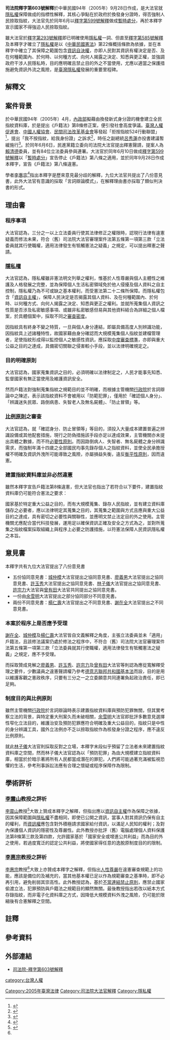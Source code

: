 {{中華民國釋憲案資訊框
| 案號 = 603
| 爭點 = 戶籍法第8條第2、3項捺指紋始核發身分證規定違憲?
| 聲請日期 = 2005-06-06
| 公佈日期 = 2005-09-28
| 聲請人 = [[賴清德|賴清德]]等八十五位立法委員
| 代理人 = 
| 主席 = [[翁岳生|翁岳生]]
| 大法官 = 城仲模、林永謀、王和雄、謝在全、賴英照、余雪明、曾有田、廖義男、楊仁壽、徐璧湖、彭鳳至、林子儀、許宗力、許玉秀　
| 法條1 = [[中華民國憲法|中華民國憲法]]第22條
| 法條2 = 戶籍法第8條{{NoteTag|舊戶籍法第8條：人民年滿十四歳者，應請領國民身分證；未滿十四歳者，得申請發給（I）。依前項請領國民身分證，應捺指紋並錄存。但未滿十四歲請領者，不予捺指紋，俟年滿十四歲時，應補捺指紋並錄存（II）。請領國民身分證，不依前項規定捺指紋者，不予發給（III）。}}
| 法條3 = 
| 法條4 = 
| 法條5 =
}}
{{Wikisource|司法院釋字第603號解釋}}

'''司法院釋字第603號解釋'''於中華民國94年（2005年）9月28日作成，是大法官就[[隱私權|隱私權]]保障做成的指標性解釋，其核心爭點在於政府於換發身分證時，得否強制人民捺取指紋，大法官先於同年6月以[[s:司法院釋字第599號解釋|釋字第599號解釋]]做成[[暫時處分|暫時處分]]，再於本釋字宣示國家不得強迫人民捺取指紋。

雖大法官於[[s:司法院釋字第293號解釋|釋字第293號解釋]]即已明確使用[[隱私權|隱私權]]一詞、但直至[[s:司法院釋字第585號解釋|釋字第585號解釋]]及本釋字才確立了[[隱私權|隱私權]]是以《[[中華民國憲法|中華民國憲法]]》第22條概括條款為依據，並在本釋字中確立了其保障之範圍包含[[資訊自決權|資訊自決權]]，亦即人民對其資訊有權決定是否、及在何種範圍內、於何時、以何種方式、向何人揭露之決定、知悉與更正權，並強調政府干涉人民隱私時，目的應明確且禁止目的外之不當使用，尤應以適當之保護措施避免資訊外流之風險，是[[隱私權_(臺灣)|臺灣隱私權]]發展的重要里程碑。

== 解釋文 ==
{{Wikisource|釋字第603號#解釋文|釋字第603號解釋解釋文}}{{Blockquote|維護人性尊嚴與尊重人格自由發展，乃自由民主憲政秩序之核心價值。隱私權雖非憲法明文列舉之權利，惟基於人性尊嚴與個人主體性之維護及人格發展之完整，並為保障個人生活私密領域免於他人侵擾及個人資料之自主控制，隱私權乃為不可或缺之基本權利，而受憲法第二十二條所保障（本院釋字第五八五號解釋參照）。其中就個人自主控制個人資料之資訊隱私權而言，乃保障人民決定是否揭露其個人資料、及在何種範圍內、於何時、以何種方式、向何人揭露之決定權，並保障人民對其個人資料之使用有知悉與控制權及資料記載錯誤之更正權。惟憲法對資訊隱私權之保障並非絕對，國家得於符合憲法第二十三條規定意旨之範圍內，以法律明確規定對之予以適當之限制。

指紋乃重要之個人資訊，個人對其指紋資訊之自主控制，受資訊隱私權之保障。而國民身分證發給與否，則直接影響人民基本權利之行使。戶籍法第八條第二項規定：依前項請領國民身分證，應捺指紋並錄存。但未滿十四歲請領者，不予捺指紋，俟年滿十四歲時，應補捺指紋並錄存。第三項規定：請領國民身分證，不依前項規定捺指紋者，不予發給。對於未依規定捺指紋者，拒絕發給國民身分證，形同強制按捺並錄存指紋，以作為核發國民身分證之要件，其目的為何，戶籍法未設明文規定，於憲法保障人民資訊隱私權之意旨已有未合。縱用以達到國民身分證之防偽、防止冒領、冒用、辨識路倒病人、迷途失智者、無名屍體等目的而言，亦屬損益失衡、手段過當，不符比例原則之要求。戶籍法第八條第二項、第三項強制人民按捺指紋並予錄存否則不予發給國民身分證之規定，與憲法第二十二條、第二十三條規定之意旨不符，應自本解釋公布之日起不再適用。至依據戶籍法其他相關規定換發國民身分證之作業，仍得繼續進行，自不待言。

國家基於特定重大公益之目的而有大規模蒐集、錄存人民指紋、並有建立資料庫儲存之必要者，則應以法律明定其蒐集之目的，其蒐集應與重大公益目的之達成，具有密切之必要性與關聯性，並應明文禁止法定目的外之使用。主管機關尤應配合當代科技發展，運用足以確保資訊正確及安全之方式為之，並對所蒐集之指紋檔案採取組織上與程序上必要之防護措施，以符憲法保障人民資訊隱私權之本旨。}}

== 案件背景 ==
於中華民國94年（2005年）4月，[[中華民國內政部|內政部]]擬藉由換發新式身分證的機會建立全民指紋資料庫，於是提出《戶籍法》第8條修正案，便引發社會高度爭議。[[臺灣人權促進會|臺灣人權促進會]]、[[中國人權協會|中國人權協會]]{{NoteTag|於民國99年更名為「中華人權協會」}}、[[民間司法改革基金會|民間司法改革基金會]]等發起「拒按指紋524行動聯盟」<ref>{{cite news |title=百社團組聯盟 號召拒按指紋 謝揆：大家不按 就應修法 |url=https://tw.appledaily.com/headline/20050525/ZGO4C3RGUWLSJWJTCQ23ZYERWI/ |accessdate=2021-01-16 |work=蘋果新聞 |archive-date=2021-01-22 |archive-url=https://web.archive.org/web/20210122020910/https://tw.appledaily.com/headline/20050525/ZGO4C3RGUWLSJWJTCQ23ZYERWI/ |dead-url=no }}</ref>，提出「我不按指紋，給我身份證」之訴求<ref>{{cite web |author1=台灣人權促進會 |title=「我不按指紋，給我身份證」 |url=https://www.tahr.org.tw/news/152 |accessdate=2021-01-16 |archive-date=2021-01-21 |archive-url=https://web.archive.org/web/20210121021024/https://www.tahr.org.tw/news/152 |dead-url=no }}</ref>，時任之副總統[[呂秀蓮|呂秀蓮]]亦投書建議暫緩施行<ref>{{cite news |title=呂秀蓮轟按指紋違憲 「只有人權形象不好國家 才全民按指紋」 |url=https://tw.appledaily.com/headline/20050518/YF3FUN4ZWVWMQIXI4QUJDCAYCM/ |accessdate=2021-01-16 |work=蘋果新聞 |archive-date=2021-01-21 |archive-url=https://web.archive.org/web/20210121231342/https://tw.appledaily.com/headline/20050518/YF3FUN4ZWVWMQIXI4QUJDCAYCM/ |dead-url=no }}</ref>。於同年6月6日，民進黨籍立委向司法院大法官提出釋憲聲請，提案人為[[賴清德|賴清德]]委員，並有84位立法委員參與連署。大法官於同年6月10日做成[[s:司法院釋字第599號解釋|釋字第599號解釋]]以「[[暫時處分|暫時處分]]」宣告停止《戶籍法》第八條之適用，並於同年9月28日作成本釋字，宣告《戶籍法》第八條違憲。

學者[[李惠宗_(法學家)|李惠宗]]<ref name="multiple">{{cite journal |author1=李惠宗 |title=領取國民身分證按捺指紋違憲性之探討——從法學方法論評大法官釋字第六○三號解釋 |journal=月旦法學雜誌 |date=2005-10-15|issue=第 126 期 |page=172-186}}</ref>指出本釋字是歷來意見最分歧的解釋，九位大法官共提出了八份意見書，此外大法官有意識的採取「言詞辯論模式」，在解釋理由書亦採取了類似判決書的形式。

== 理由書 ==
{{Wikisource|釋字第603號#理由書|釋字第603號解釋理由書}}

=== 程序事項 ===
大法官認為，三分之一以上立法委員行使其法律修正之權限時，認現行法律有違憲疑義而修法未果，符合（舊）司法院大法官審理案件法第五條第一項第三款「立法委員就其行使職權，適用法律發生有牴觸憲法之疑義」之規定，可以提出釋憲之聲請。

=== [[隱私權|隱私權]] ===
大法官認為，隱私權雖非憲法明文列舉之權利，惟基於人性尊嚴與個人主體性之維護及人格發展之完整，並為保障個人生活私密領域免於他人侵擾及個人資料之自主控制，隱私權乃為不可或缺之基本權利，而受憲法第二十二條所保障。而隱私權包含「[[資訊自主權|資訊自主權]]」，保障人民決定是否揭露其個人資料、及在何種範圍內、於何時、以何種方式、向何人揭露之決定、知悉與更正之權利。並就所蒐集個人資訊之性質是否涉及私密敏感事項、或雖非私密敏感但易與其他資料結合為詳細之個人檔案，於具體個案中，採取不同之[[審查密度|審查密度]]。

因指紋具有終身不變之特質，一旦與個人身分連結，即屬具備高度人別辨識功能，因指紋具上述諸種特性，故國家藉由身分確認而大規模蒐集個人指紋並建檔管理者，足使指紋形成得以監控個人之敏感性資訊，應採取[[中度審查標準|中度審查標準]]{{Notetag | 但學者[[李惠宗_(法學家)|李惠宗]]教授認為大法官於本釋字是採取[[嚴格審查|嚴格審查]]之標準，詳參<ref name="multiple"></ref>，頁174。}}，亦即與重大公益之目的之達成，具備密切關聯之侵害較小手段，並以法律明確規定之。

=== 目的明確原則 ===
大法官認為，國家蒐集資訊之目的，必須明確以法律制定之，人民才能事先知悉、監督國家有無正當使用及維護資訊安全。

然而戶籍法對強制蒐集指紋之規範目的並不明確，而根據主管機關[[行政院|行政院]]於言詞辯論中之陳述，表示該指紋資料不會被用以「防範犯罪」，僅用於「確認個人身分」、「辨識迷失民眾、路倒病患、失智老人及無名屍體」、「防止冒領」等。

=== [[比例原則|比例原則]]之審查 ===
大法官認為，就「確認身分、防止冒領等」等目的，須投入大量成本建置普遍之辨識設備或其他配套措施，現行之防偽措施該手段亦足以達成效果，主管機關亦未提出具體之數據，而不符[[必要性原則|必要性原則]]。而因路倒病人、失智者、無名屍體之身分辨識需求，而強制年滿十四歲之全部國民均事先錄存個人之指紋資料，並使全民承擔授權不明確及資訊外洩所可能導致之風險，亦屬損益失衡，違反[[衡平性原則|衡平性原則]]，因而違憲。

=== 建置指紋資料庫並非必然違憲 ===
雖然本釋字宣告戶籍法第8條違憲，但大法官也指出了若符合以下要件，建置指紋資料庫仍可能符合憲法之要求：

國家基於特定重大公益之目的，而有大規模蒐集、錄存人民指紋，並有建立資料庫儲存之必要者，應以法律明定其蒐集之目的，其蒐集之範圍與方式且應與重大公益目的之達成，具有密切之必要性與關聯性，並應明文禁止法定目的外之使用。主管機關尤應配合當代科技發展，運用足以確保資訊正確及安全之方式為之，並對所蒐集之指紋檔案採取組織上與程序上必要之防護措施，以符憲法保障人民資訊隱私權之本旨。

== 意見書 ==
{{Wikisource|釋字第603號#意見書|釋字第603號解釋大法官意見書}}
本釋字共有九位大法官提出了八份意見書
* 五份協同意見書：[[城仲模|城仲模]]大法官提出之協同意見書、[[廖義男|廖義男]]大法官提出之協同意見書、[[許玉秀|許玉秀]]大法官提出之協同意見書、[[林子儀|林子儀]]大法官提出之協同意見書、[[許宗力|許宗力]]大法官與[[曾有田|曾有田]]大法官共同提出之協同意見書。
* 一份由[[余雪明|余雪明]]大法官提出之部分協同部分不同意見書。
* 兩份不同意見書：[[楊仁壽|楊仁壽]]大法官提出之不同意見書、[[謝在全|謝在全]]大法官提出之不同意見書。

=== 本案於程序上是否應予受理 ===
[[謝在全|謝在全]]、[[城仲模|城仲模]]及[[楊仁壽|楊仁壽]]大法官皆自文義解釋之角度，主張立法委員並未「適用」戶籍法，且該修法議案仍處於修法之程序中，不符合（舊）司法院大法官審理案件法第五條第一項第三款「立法委員就其行使職權，適用法律發生有牴觸憲法之疑義」之規定，應不予受理。

而採取贊成見解之[[廖義男|廖義男]]、[[許玉秀|許玉秀]]、[[許宗力|許宗力]]及[[曾有田|曾有田]]大法官等則認為應從寬解釋受理之要件，少數議員之違憲聲請權乃參考[[德意志聯邦共和國基本法|德意志聯邦共和國基本法]]而設，目的是用以維護客觀之憲政秩序，只要有三分之一之立委願意共同連署負起政治責任，即已足夠。

=== 制度目的與比例原則 ===
雖然主管機關[[行政院|行政院]]於言詞辯論時表示建置指紋資料庫與預防犯罪無關，但其實考察立法的背景，與特定重大刑案久而未破相關，[[余雪明|余雪明]]大法官即批評多數意見選擇性窄化立法目的，維護治安及預防犯罪應符合明確及重大公益目的，指紋只是中性的身分辨識工具，國外立法例亦不乏以捺取指紋作為核發身分證之程序，應不違反比例原則。

就此[[林子儀|林子儀]]大法官則採取反對之立場，本釋字末段似乎預留了立法者未來建置指紋資料庫之空間，然而林子儀大法官認為以「預防犯罪」為由大規模建立指紋資料庫，相當於於暗示著將所有人民都當成潛在的罪犯，人們將可能過著充滿被監視恐懼的生活，參考刑事訴訟法應有合理之懷疑或程序保障作為限制。

== 學術評析 ==
=== [[李震山|李震山]]教授之評析 ===
[[李震山|李震山]]教授<ref>{{cite journal |author1=李震山 |title=來者猶可追，正視個人資料保護問題司法院大法官釋字第六三號解釋評析 |journal=台灣法學雜誌 |date=2005.11 |issue=76 |page=222-234}}</ref>大致上贊成本釋字之解釋，但指出應以[[資訊自主權|資訊自主權]]作為保障之依據，因其保障範圍與[[隱私權|隱私權]]不盡相同，即使已公開之資訊，當事人對其資訊仍保有自主的權利，而[[資訊權|資訊權]]應包含對外積極請求國家給付資訊，以滿足人民知的權利；及對內保護個人資訊的隱密性及尊嚴性。此外教授亦批評（舊）電腦處理個人資料保護法第8條第三款及第四款，允許國家基於「國家安全或增進公共利益」而為目的外之使用{{NoteTag|該法規已更名為「個人資料保護法」，相關內容並已移至第16條。}}，若過度寬泛的認定公共利益，將使國家得任意的逸脫原制度目的的限制。

=== [[李惠宗_(法學家)|李惠宗]]教授之評析 ===
[[李惠宗_(法學家)|李惠宗]]教授<ref name="multiple"></ref>大致上亦贊成本釋字之解釋，但指出[[人性尊嚴|人性尊嚴]]在違憲審查規範上的功能，應該是備位的及補充的，當其他基本權已足以作為規範審查之基準時，即不必再引用，避免削弱其崇高性。此外教授認為，基於[[不當連結禁止原則|不當連結禁止原則]]，應禁止國家偷渡立法，犯罪預防與戶籍法之規範目的顯然無關。最後教授指出若改以紙本方式存錄指紋，而非電子化資料庫之方式，因降低大規模資料外洩之風險，仍可能於限縮後有合憲解釋之空間。

== 註釋 ==
{{NoteFoot|3}}


== 參考資料 ==
{{Reflist|2}}


== 外部連結 ==
{{wikisource|司法院釋字第603號解釋}}
*[https://cons.judicial.gov.tw/jcc/zh-tw/jep03/show?expno=603 司法院-釋字第603號解釋] {{Wayback|url=https://cons.judicial.gov.tw/jcc/zh-tw/jep03/show?expno=603 |date=20201102054213 }}

[[Category:2005年臺灣法律|Category:2005年臺灣法律]]
[[category:台灣人權|category:台灣人權]]
[[Category:司法院大法官解釋|Category:司法院大法官解釋]]
[[Category:隱私權|Category:隱私權]]